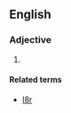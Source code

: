 ==English==

===Adjective===
{{en-adj|l8r|sup=l8est}}

# {{lb|en|Internet slang|text messaging}} {{abbr of|en|[[late]]}}

====Related terms====
* [[l8r]]